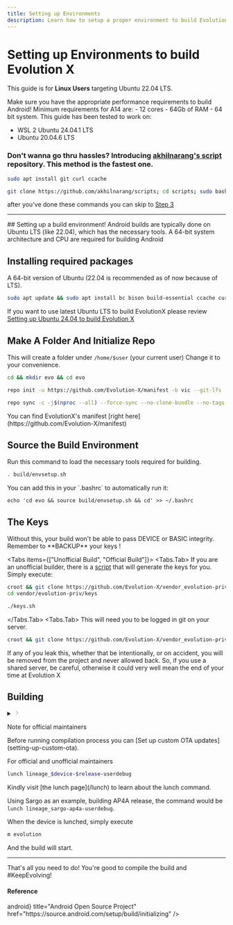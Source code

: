 ```yaml
---
title: Setting up Environments
description: Learn how to setup a proper environment to build Evolution X
---
```



# Setting up Environments to build Evolution X

This guide is for **Linux Users** targeting Ubuntu 22.04 LTS.

<Callout type="warning">
  Make sure you have the appropriate performance requirements to build Android!
  Minimum requirements for A14 are:
- 12 cores
- 64Gb of RAM
- 64 bit system.

</Callout>

<Callout type="info">
  This guide has been tested to work on:
  
- WSL 2 Ubuntu 24.04.1 LTS
- Ubuntu 20.04.6 LTS

</Callout>

### Don't wanna go thru hassles? Introducing [akhilnarang's script](https://github.com/akhilnarang/scripts) repository. This method is the fastest one.

```bash
sudo apt install git curl ccache
```

```bash
git clone https://github.com/akhilnarang/scripts; cd scripts; sudo bash setup/android_build_env.sh
```

after you've done these commands you can skip to [Step 3](#make-a-folder-and-initialize-repo)

---

<Steps>
## Setting up a build environment!

<Callout type="info">
  Android builds are typically done on Ubuntu LTS (like 22.04), which has the
  necessary tools. A 64-bit system architecture and CPU are required for
  building Android
</Callout>

## Installing required packages

A 64-bit version of Ubuntu (22.04 is recommended as of now because of LTS).

```bash
sudo apt update && sudo apt install bc bison build-essential ccache curl flex g++-multilib gcc-multilib git git-lfs gnupg gperf imagemagick lib32readline-dev lib32z1-dev libelf-dev liblz4-tool lz4 libsdl1.2-dev libssl-dev libxml2 libxml2-utils lzop pngcrush rsync schedtool squashfs-tools xsltproc zip unzip zlib1g-dev lib32ncurses5-dev libncurses5 libncurses5-dev python-is-python3
```

If you want to use latest Ubuntu LTS to build EvolutionX please review [Setting up Ubuntu 24.04 to build Evolution X](setting-up-env-latest-lts)

## Make A Folder And Initialize Repo

This will create a folder under `/home/$user` (your current user)
Change it to your convenience.

```bash
cd && mkdir evo && cd evo
```

```bash
repo init -u https://github.com/Evolution-X/manifest -b vic --git-lfs
```

```bash
repo sync -c -j$(nproc --all) --force-sync --no-clone-bundle --no-tags
```

<Callout type="info">
  You can find EvolutionX's manifest [right
  here](https://github.com/Evolution-X/manifest)
</Callout>

## Source the Build Environment

Run this command to load the necessary tools required for building.

```bash
. build/envsetup.sh
```

<Callout type="info">
  You can add this in your `.bashrc` to automatically run it:
  
```
echo 'cd evo && source build/envsetup.sh && cd' >> ~/.bashrc
```

</Callout>

## The Keys

<Callout type="error">
  Without this, your build won't be able to pass DEVICE or BASIC integrity.
  Remember to **BACKUP** your keys !
</Callout>

<Tabs items={["Unofficial Build", "Official Build"]}>
  <Tabs.Tab>
  If you are an unofficial builder, there is a [script](https://github.com/Evolution-X/vendor_evolution-priv_keys-template) that will generate the keys for you. Simply execute:

```bash
croot && git clone https://github.com/Evolution-X/vendor_evolution-priv_keys-template vendor/evolution-priv/keys
cd vendor/evolution-priv/keys
```

```bash
./keys.sh
```

</Tabs.Tab>
  <Tabs.Tab>
    This will need you to be logged in git on your server.

```bash
croot && git clone https://github.com/Evolution-X/vendor_evolution-priv_keys vendor/evolution-priv/keys
```

<Callout type="warning">
  If any of you leak this, whether that be intentionally, or on accident, you
  will be removed from the project and never allowed back. So, if you use a
  shared server, be careful, otherwise it could very well mean the end of your
  time at Evolution X
</Callout>
  </Tabs.Tab>
</Tabs>

## Building

<details>
{<summary className="p-2 x:focus-visible:nextra-focus x:cursor-pointer x:transition-colors x:hover:bg-gray-100 x:dark:hover:bg-neutral-800 x:select-none x:rounded x:[&::-webkit-details-marker]:hidden x:flex x:items-center">
  <svg viewBox="0 0 24 24" stroke="currentColor" fill="none" strokeWidth="3" height="1em" className="x:motion-reduce:transition-none x:ms-2 x:me-1 x:shrink-0 x:rtl:rotate-180 x:[[data-expanded]>summary:first-child>&amp;]:rotate-90 x:transition"><path d="M9 5l7 7-7 7" strokeLinecap="round" strokeLinejoin="round"></path></svg>
  <p className="x:grow x:hyphens-auto x:p-1">Note for official maintainers</p>
  </summary>}

<Callout type="error">
  Skip this part if you are not an official maintainer.
</Callout>

In the case where you are an official maintainer, please remember to set up the build type !

```bash
export EVO_BUILD_TYPE=Official
```

In order to set it up, you only have to
To make sure it's applied every time, you can add it at the end of your `~/.bashrc` file:

```bash
echo 'export EVO_BUILD_TYPE=Official' >> ~/.bashrc
source ~/.bashrc
```

Then keep reading this.

</details>

<Callout type="info">
  Before running compilation process you can [Set up custom OTA
  updates](setting-up-custom-ota).
</Callout>

For official and unofficial maintainers

```bash
lunch lineage_$device-$release-userdebug
```

<Callout type="info">
  Kindly visit [the lunch page](/lunch) to learn about the lunch command.
</Callout>

Using Sargo as an example, building AP4A release, the command would be `lunch lineage_sargo-ap4a-userdebug`.

When the device is lunched, simply execute

```bash
m evolution
```

And the build will start.

</Steps>

---

<SuccessCallout>
  That's all you need to do! You're good to compile the build and #KeepEvolving!
</SuccessCallout>

#### Reference

<div style={{ paddingTop: 15 }} />
<Cards.Card
  icon={<span className="material-symbols-rounded">android</span>}
  title="Android Open Source Project"
  href="https://source.android.com/setup/build/initializing"
/>
